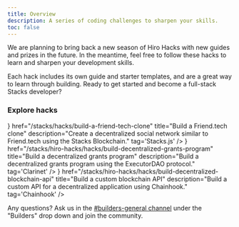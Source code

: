 ```yaml
---
title: Overview
description: A series of coding challenges to sharpen your skills.
toc: false
---
```



<Callout title="Inactive" type="warn">
We are planning to bring back a new season of Hiro Hacks with new guides and prizes in the future. In the meantime, feel free to follow these hacks to learn and sharpen your development skills.
</Callout>

Each hack includes its own guide and starter templates, and are a great way to learn through building. Ready to get started and become a full-stack Stacks developer?

### Explore hacks

<Cards>
  <SecondaryCard
    className="group"
    icon={<Code className='transition-colors duration-500 ease-in-out group-hover:text-primary' />}
    href="/stacks/hacks/build-a-friend-tech-clone"
    title="Build a Friend.tech clone"
    description="Create a decentralized social network similar to Friend.tech using the Stacks Blockchain."
    tag='Stacks.js'
  />
  <SecondaryCard
    className="group"
    icon={<Code className='transition-colors duration-500 ease-in-out group-hover:text-primary' />}
    href="/stacks/hiro-hacks/hacks/build-decentralized-grants-program"
    title="Build a decentralized grants program"
    description="Build a decentralized grants program using the ExecutorDAO protocol."
    tag='Clarinet'
  />
  <SecondaryCard
    className="group"
    icon={<Code className='transition-colors duration-500 ease-in-out group-hover:text-primary' />}
    href="/stacks/hiro-hacks/hacks/build-decentralized-blockchain-api"
    title="Build a custom blockchain API"
    description="Build a custom API for a decentralized application using Chainhook."
    tag='Chainhook'
  />
</Cards>

Any questions? Ask us in the [#builders-general channel](https://stacks.chat) under the "Builders" drop down and join the community.
